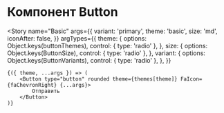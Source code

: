 
<Meta title="Controls / Button" component={Button} />

# Компонент Button

<Story
    name="Basic"
    args={{
        variant: 'primary',
        theme: 'basic',
        size: 'md',
        iconAfter: false,
    }}
    argTypes={{
        theme: {
            options: Object.keys(buttonThemes),
            control: { type: 'radio' },
        },
        size: {
            options: Object.keys(ButtonSize),
            control: { type: 'radio' },
        },
        variant: {
            options: Object.keys(ButtonVariants),
            control: { type: 'radio' },
        },
    }}
>
    {({ theme, ...args }) => (
        <Button type="button" rounded theme={themes[theme]} FaIcon={faChevronRight} {...args}>
            Отправить
        </Button>
    )}
</Story>
